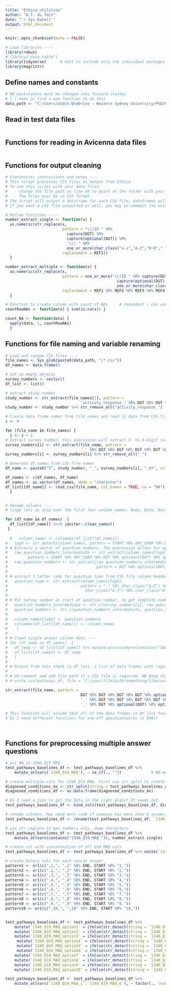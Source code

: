 ```yaml
---
title: "Ethica_utilities"
author: "A.T. du Toit"
date: "`r Sys.Date()`"
output: html_document
---
```


```r
knitr::opts_chunk$set(echo = FALSE)

# Load libraries ----
library(rebus)
# library("data.table")
library(tidyverse)      # edit to include only the individual packages needed
library(magrittr)

```

## Define names and constants
```r
# NB backslashes must be changed into forward slashes   
# [ ] make or find a wee function to do this   
data_path <- "C:/Users/atdut/OneDrive - Western Sydney University/PhD/Rwork/ethica_utilities/data_files_json"

```

## Read in test data files   
```r


```


## Functions for reading in Avicenna data files   
```r

```

## Functions for output cleaning       
```r
# Frontmatter instructions and notes ---- 
# This script processes CSV files as output from Ethica. 
# To use this script with your data files: 
#   - change the file path on line 60 to point at the folder with your data files. 
#   - The files must be in CSV format. 
# The script will output a dataframe for each CSV file; dataframes will be named Survey.Number_df. The dataframe will have clean numerical output for single-answer questions, and also will have all variables renamed as Survey.Number_Question.Number_Question.Type. 
# If you want a CSV file outputted as well, you may un-comment the write.csv() call at the end of this file and add in the appropriate file path. 

# Define functions ----
number_extract_single <- function(x) {
  as.numeric(str_replace(x, 
                         pattern = "\\(ID " %R% 
                           capture(DGT) %R% 
                           capture(optional(DGT)) %R% 
                           "\\) " %R% 
                           one_or_more(char_class("a-z","A-Z","0-9"," ")), 
                         replacement = REF1))
  }

number_extract_multiple <- function(x) {
  as.numeric(str_replace(x, 
                         pattern = one_or_more("\\(ID " %R% capture(DGT) %R% 
                                                 capture(optional(DGT)) %R% "\\) " %R%
                                                 one_or_more(char_class("a-z","A-Z","0-9", " "))),
                         replacement = REF1 %R% REF2 %R% REF3 %R% REF4))
  }

# Function to create column with count of NAs     # redundant - can use a fun from naniar:: or maybe tidyr::, so replace 
countRowNAs <- function(x) { sum(is.na(x)) }

count_NA <- function(data) {
  apply(data, 1, countRowNAs)
  }

```

## Functions for file naming and variable renaming    
```r
# Load and rename CSV files ----
file_names <- Sys.glob(paste0(data_path, "/*.csv"))
df_names <- data.frame()

# Set up empty objects 
survey_numbers <- vector()
df_list <- list()

# extract study number 
study_number <- str_extract(file_names[1], pattern = 
                                 "activity_response_" %R% DGT %R% DGT %R% DGT %R% DGT %R% optional(DGT))
study_number <- study_number %>% str_remove_all("activity_response_")

# Create data frame names from file_names and read in data from CSV files ----
i <- 0

for (file_name in file_names) {
  i <- i + 1
# Extract survey number; this expression will extract 3- to 6-digit survey numbers.
survey_numbers[i] <- str_extract(file_name, pattern = 
                                 '_' %R% DGT %R% DGT %R% DGT %R% DGT %R% DGT %R% optional(DGT) %R% '_')
survey_numbers[i] <- survey_numbers[i] %>% str_remove_all("_")

# Generate df names from CSV file names
df_name <- paste0("S", study_number, "_", survey_numbers[i], "_df", collapse = NULL)

df_names <- c(df_names, df_name)
df_names <- as.vector(df_names, mode = "character")
df_list[[df_name]] <- read_csv(file_name, col_names = TRUE, na = "NA")
  }


# Rename columns ----
# (LogV lets us skip over the first four column_names: Name, Date, Duration (minutes), Location.)

for (df_name in df_names)  {
  df_list[[df_name]] %<>% janitor::clean_names()
 }
  
  #   column_names <- colnames(df_list[[df_name]])
#   logV <- str_detect(column_names, pattern = START %R% ANY_CHAR %R% DGT %R% optional(DGT))
# # Extracts a vector of question numbers. The expression allows for up to 999 questions in a Survey.  # This is done with START %R% ANY_CHAR %R% DGT, etc because column names could have other digits after those at the start.
#   raw_question_numbers_intermediate <- str_extract(column_names[logV], 
#         pattern = START %R% ANY_CHAR %R% DGT %R% optional(DGT) %R% optional(DGT))
#   raw_question_numbers <- str_extract(raw_question_numbers_intermediate, 
#                                       pattern = DGT %R% optional(DGT) %R% optional(DGT))
#   
# # extract 3 letter code for question type from CSV file column header
#   question_type <- str_extract(column_names[logV], 
#                                pattern = "_" %R% char_class("A-Z") %R% 
#                                  char_class("A-Z") %R% char_class("A-Z"))
#   
# # Put Survey number at start of question number, to get complete number as per Ethica convention. 
#   question_numbers_intermediate <- str_c(survey_numbers[i], raw_question_numbers, sep = "_Q")
#   question_numbers <- str_c(question_numbers_intermediate, question_type)
#   
#   column_names[logV] <- question_numbers
#   colnames(df_list[[df_name]]) <- column_names
#    }
# 
# # Clean single answer column data ----
# for (df_name in df_names)  { 
#   df_temp <- df_list[[df_name]] %>% mutate(across(where(contains("SAQ"))), number_extract_single)
#   df_list[[df_name]] <- df_temp
#   }
# 
# # Output from this chunk is df_list, a list of data frames with regularised variable names 
# 
# # Un-comment and add file path if a CSV file is required. NB Keep this function call at the end of the script.  
# # write.csv(pathways_df, file = "C:/your/file/path/something/like/output_files/your_filename.csv")

```

```r
str_extract(file_name, pattern = 
                                 DGT %R% DGT %R% DGT %R% DGT %R% optional(DGT) %R%
                                 '_' %R% DGT %R% DGT %R% DGT %R% DGT %R% optional(DGT) %R%
                                 '_' %R% DGT %R% optional(DGT) %R% optional(DGT)) 
```


```r
# This function will assume that all of the data frames in df_list have the same research participant IDs, or at least that they are meant to all have the same IDs (if not it's assumed to be a missing data problem)
# Do I need different functions for one-off questionnaires vs EMAs? 




```

## Functions for preprocessing multiple answer questions    
```r
# put NA in 1340_Q19_MAQ
test_pathways_baselines_df <- test_pathways_baselines_df %>%
    mutate_at(vars(`1340_Q19_MAQ`), ~ na_if(., ""))             # NB mutate_at() may be depreceated by nnow; replace

# create multiple cols for 1340_Q19_MAQ. First use str_split to create a matrix with one col for each answer, then make into df.
diagnosed_conditions_mx <- str_split(string = test_pathways_baselines_df$`1340_Q19_MAQ`, pattern = " & ", simplify = TRUE)
diagnosed_conditions_df <- as.data.frame(diagnosed_conditions_mx)

# Do I need a join to get the data in the right place? It seems not. 
test_pathways_baselines_df <- bind_cols(test_pathways_baselines_df, diagnosed_conditions_df)

# rename columns. May need more code if someone has more than 6 answers. But I don't; the most answers anyone had was 6.  
test_pathways_baselines_df <- rename(test_pathways_baselines_df, `1340_Q19_MAQ_1` = V1, `1340_Q19_MAQ_2` = V2, `1340_Q19_MAQ_3` = V3, `1340_Q19_MAQ_4` = V4, `1340_Q19_MAQ_5` = V5, `1340_Q19_MAQ_6` = V6)

# use str_replace to get numbers only, dump characters
test_pathways_baselines_df <- test_pathways_baselines_df %>% 
    mutate_at(vars(contains("1340_Q19_MAQ_")), number_extract_single)

# create col with concatenation of all Q19_MAQ cols
test_pathways_baselines_df <- test_pathways_baselines_df %>% unite(`1340_Q19_MAQ_concat`, `1340_Q19_MAQ_1`:`1340_Q19_MAQ_6`, sep = ",", remove = FALSE)

# create binary cols for each concat answer
pattern1 <- or1(c(",1,", ",1" %R% END, START %R% "1,"))
pattern2 <- or1(c(",2,", ",2" %R% END, START %R% "2,"))
pattern3 <- or1(c(",3,", ",3" %R% END, START %R% "3,"))
pattern4 <- or1(c(",4,", ",4" %R% END, START %R% "4,"))
pattern5 <- or1(c(",5,", ",5" %R% END, START %R% "5,"))
pattern6 <- or1(c(",6,", ",6" %R% END, START %R% "6,"))
pattern7 <- or1(c(",7,", ",7" %R% END, START %R% "7,"))
pattern8 <- or1(c(",8,", ",8" %R% END, START %R% "8,"))
pattern9 <- or1(c(",9,", ",9" %R% END, START %R% "9,"))
pattern10 <- or1(c(",10,", ",10" %R% END, START %R% "10,"))


test_pathways_baselines_df <- test_pathways_baselines_df %>% 
    mutate(`1340_Q19_MAQ_option1` = ifelse(str_detect(string = `1340_Q19_MAQ_concat`, pattern = pattern1), TRUE, FALSE)) %>%
    mutate(`1340_Q19_MAQ_option2` = ifelse(str_detect(string = `1340_Q19_MAQ_concat`, pattern = pattern2), TRUE, FALSE)) %>%
    mutate(`1340_Q19_MAQ_option3` = ifelse(str_detect(string = `1340_Q19_MAQ_concat`, pattern = pattern3), TRUE, FALSE)) %>% 
     mutate(`1340_Q19_MAQ_option4` = ifelse(str_detect(string = `1340_Q19_MAQ_concat`, pattern = pattern4), TRUE, FALSE)) %>% 
     mutate(`1340_Q19_MAQ_option5` = ifelse(str_detect(string = `1340_Q19_MAQ_concat`, pattern = pattern5), TRUE, FALSE)) %>% 
     mutate(`1340_Q19_MAQ_option6` = ifelse(str_detect(string = `1340_Q19_MAQ_concat`, pattern = pattern6), TRUE, FALSE)) %>% 
    mutate(`1340_Q19_MAQ_option7` = ifelse(str_detect(string = `1340_Q19_MAQ_concat`, pattern = pattern7), TRUE, FALSE)) %>% 
    mutate(`1340_Q19_MAQ_option8` = ifelse(str_detect(string = `1340_Q19_MAQ_concat`, pattern = pattern8), TRUE, FALSE)) %>% 
    mutate(`1340_Q19_MAQ_option9` = ifelse(str_detect(string = `1340_Q19_MAQ_concat`, pattern = pattern9), TRUE, FALSE)) %>% 
    mutate(`1340_Q19_MAQ_option10` = ifelse(str_detect(string = `1340_Q19_MAQ_concat`, pattern = pattern10), TRUE, FALSE))

test_pathways_baselines_df <- test_pathways_baselines_df %>% 
    mutate_at(vars(`1340_Q19_MAQ_1`:`1340_Q19_MAQ_6`), ~ factor(., levels = c(1:10), labels = c("Heart disease", "Other heart condition", "Blood clot thrombosis", "Asthma", "Hay fever", "Depression", "Anxiety", "Thyroid problems", "None of these", "Other"), exclude = NA))

```

```r


```
